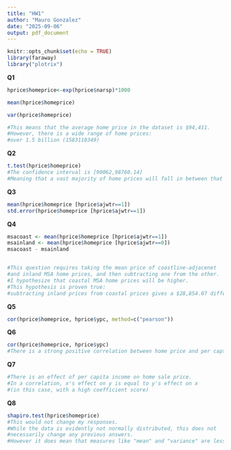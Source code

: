 ```yaml
---
title: "HW1"
author: "Mauro Gonzalez"
date: "2025-09-06"
output: pdf_document
---
```


```r
knitr::opts_chunk$set(echo = TRUE)
library(faraway)
library("plotrix")
```

**Q1**

```r
hprice$homeprice<-exp(hprice$narsp)*1000

mean(hprice$homeprice)

var(hprice$homeprice)

#This means that the average home price in the dataset is $94,411. 
#However, there is a wide range of home prices:
#over 1.5 billion (1583110349)
```

**Q2**

```r
t.test(hprice$homeprice)
#The confidence interval is [90062,98760.14] 
#Meaning that a vast majority of home prices will fall in between that range. 
```

**Q3**

```r
mean(hprice$homeprice [hprice$ajwtr==1])
std.error(hprice$homeprice [hprice$ajwtr==1])
```

**Q4**

```r
msacoast <- mean(hprice$homeprice [hprice$ajwtr==1])
msainland <- mean(hprice$homeprice [hprice$ajwtr==0])
msacoast - msainland


#This question requires taking the mean price of coastline-adjacenet 
#and inland MSA home prices, and then subtracting one from the other. 
#I hypothesize that coastal MSA home prices will be higher. 
#This hypothesis is proven true: 
#subtracting inland prices from coastal prices gives a $28,854.07 difference.
```

**Q5**

```r
cor(hprice$homeprice, hprice$ypc, method=c("pearson"))
```

**Q6**

```r
cor(hprice$homeprice, hprice$ypc)
#There is a strong positive correlation between home price and per captia income.

```

**Q7**

```r
#There is an effect of per capita income on home sale price. 
#In a correlation, x's effect on y is equal to y's effect on x 
#(in this case, with a high coefficient score)
```

**Q8**

```r
shapiro.test(hprice$homeprice)
#This would not change my responses. 
#While the data is evidently not normally distributed, this does not 
#necessarily change any previous answers.
#However it does mean that measures like "mean" and "variance" are less useful than median.
```
